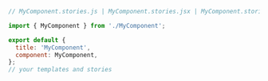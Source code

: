 ```js
// MyComponent.stories.js | MyComponent.stories.jsx | MyComponent.stories.ts | MyComponent.stories.tsx

import { MyComponent } from './MyComponent';

export default {
  title: 'MyComponent',
  component: MyComponent,
};
// your templates and stories
```